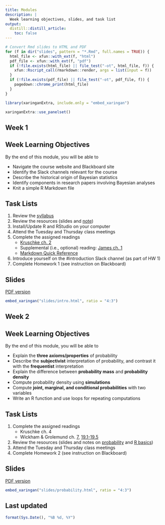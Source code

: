 ```yaml
---
title: Modules
description: |
  Week learning objectives, slides, and task list
output:
  distill::distill_article:
    toc: false
---
```


```r
# Convert Rmd slides to HTML and PDF
for (f in dir("slides", pattern = "*.Rmd", full.names = TRUE)) {
  html_file <- xfun::with_ext(f, "html")
  pdf_file <- xfun::with_ext(f, "pdf")
  if (!file.exists(html_file) || file_test("-ot", html_file, f)) {
    xfun::Rscript_call(rmarkdown::render, args = list(input = f))
  }
  if (!file.exists(pdf_file) || file_test("-ot", pdf_file, f)) {
    pagedown::chrome_print(html_file)
  }
}
```

```r
library(xaringanExtra, include.only = "embed_xaringan")
```

```r
xaringanExtra::use_panelset()
```

::: {.panelset}
::: {.panel}

# Week 1

## Week Learning Objectives

By the end of this module, you will be able to 

- Navigate the course website and Blackboard site
- Identify the Slack channels relevant for the course
- Describe the historical origin of Bayesian statistics
- Identify components in research papers involving Bayesian analyses
- Knit a simple R Markdown file

## Task Lists

1. Review the [syllabus](syllabus.html)
2. Review the resources (slides and [note][5])
3. Install/Update R and RStudio on your computer
4. Attend the Tuesday and Thursday class meetings
5. Complete the assigned readings
    * [Kruschke ch. 2][2]
    * Supplemental (i.e., optional) reading: [James ch. 1][3]
    * [Markdown Quick Reference][4]
6. Introduce yourself on the #introduction Slack channel (as part of HW 1)
7. Complete Homework 1 (see instruction on Blackboard)

[2]: https://drive.google.com/file/d/1tr7XpIVf04S44o5ZploxJcd37Fg1GygV/view
[3]: https://jim-stone.staff.shef.ac.uk/BookBayes2012/bookbayesch01.pdf
[4]: https://web.mit.edu/r/current/RStudio/resources/markdown_help.html
[5]: r_markdown.html

## Slides

[PDF version](slides/intro.pdf){target="_blank"}

```r
embed_xaringan("slides/intro.html", ratio = "4:3")
```

:::

::: {.panel}

# Week 2

## Week Learning Objectives

By the end of this module, you will be able to 

- Explain the **three axioms/properties** of probability
- Describe the **subjectivist** interpretation of probability, and contrast it with the **frequentist** interpretation
- Explain the difference between **probability mass** and **probability density**
- Compute probability density using **simulations**
- Compute **joint, marginal, and conditional probabilities** with two variables
- Write an R function and use loops for repeating computations

## Task Lists

1. Complete the assigned readings
    * Kruschke ch. 4
    * Wickham & Grolemund ch. [7][6], [19.1-19.5][7]
2. Review the resources (slides and notes on [probability][8] and [R basics][9])
3. Attend the Tuesday and Thursday class meetings
4. Complete Homework 2 (see instruction on Blackboard)

[6]: https://r4ds.had.co.nz/exploratory-data-analysis.html
[7]: https://r4ds.had.co.nz/functions.html
[8]: probability.html
[9]: r_basics.html

## Slides

[PDF version](slides/probability.pdf){target="_blank"}

```r
embed_xaringan("slides/probability.html", ratio = "4:3")
```

:::

:::

## Last updated {.appendix}

```r
format(Sys.Date(), "%B %d, %Y")
```
